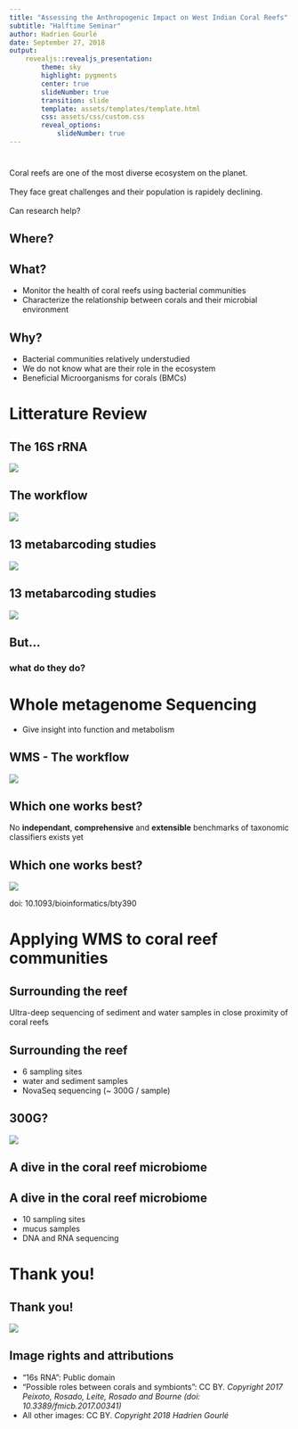 ```yaml
---
title: "Assessing the Anthropogenic Impact on West Indian Coral Reefs"
subtitle: "Halftime Seminar"
author: Hadrien Gourlé
date: September 27, 2018
output:
    revealjs::revealjs_presentation:
        theme: sky
        highlight: pygments
        center: true
        slideNumber: true
        transition: slide
        template: assets/templates/template.html
        css: assets/css/custom.css
        reveal_options:
            slideNumber: true
---
```

 
# {#intro-slide data-background="assets/img/background.jpg"}

## {#intro-slide data-background="assets/img/background.jpg"}

<div id="intro-text-box">Coral reefs are one of the most diverse ecosystem on the planet.</div><br>
<div id="intro-text-box" class="fragment fade-left">They face great challenges and their population is rapidely declining.</div><br>
<div id="intro-text-box" class="fragment fade-left">Can research help?</div>

## Where? {#map data-background="assets/img/map_cropped.png"}

  
## What?

- Monitor the health of coral reefs using bacterial communities
- Characterize the relationship between corals and their microbial environment

## Why?

- Bacterial communities relatively understudied
- We do not know what are their role in the ecosystem
- Beneficial Microorganisms for corals (BMCs)

# Litterature Review


## The 16S <span class=lowercase>r</span>RNA {#sixteen}

![](assets/img/16S.svg)

## The workflow {#workflow-slide}

![](assets/img/dag_16s.svg)

## 13 metabarcoding studies
![](assets/img/phyla_bar.png)

## 13 metabarcoding studies
![](assets/img/bleached_boxplot.png)

## But...

<div class="fragment fade-in">
<h3>what do they do?</h3>
</div>

# Whole metagenome Sequencing

- Give insight into function and metabolism

## WMS - The workflow {#workflow-wms}

![](assets/img/dag_wms.svg)

## {data-background="assets/img/wordcloud.svg"}

## Which one works best?

No **independant**, **comprehensive** and **extensible** benchmarks of taxonomic classifiers exists yet

## Which one works best?

![](assets/img/iss.png)

doi: 10.1093/bioinformatics/bty390

## {data-background="assets/img/wordcloud.svg"}

# Applying WMS to coral reef communities

## Surrounding the reef

Ultra-deep sequencing of sediment and water samples in close proximity of coral reefs

## {data-background="assets/img/dive.svg"}

## Surrounding the reef

- 6 sampling sites
- water and sediment samples
- NovaSeq sequencing (~ 300G / sample)

## 300G? {#nonpareil}

![](assets/img/nonpareil.png)

## A dive in the coral reef microbiome

## {data-background="assets/img/bmc_big.jpg"}

## A dive in the coral reef microbiome

- 10 sampling sites
- mucus samples
- DNA and RNA sequencing

# Thank you!

## Thank you! {#thanks}

![](assets/img/thank_you.svg)

## Image rights and attributions

- "16s RNA": Public domain
- "Possible roles between corals and symbionts": CC BY. *Copyright 2017 Peixoto, Rosado, Leite, Rosado and Bourne (doi: 10.3389/fmicb.2017.00341)*
- All other images: CC BY. *Copyright 2018 Hadrien Gourlé*
